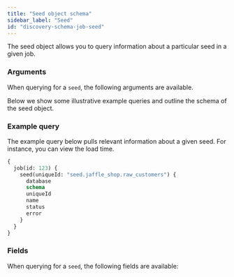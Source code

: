 ```yaml
---
title: "Seed object schema"
sidebar_label: "Seed"
id: "discovery-schema-job-seed"
---
```



The seed object allows you to query information about a particular seed in a given job.

### Arguments

When querying for a `seed`, the following arguments are available.

<NodeArgsTable parent="JobNode" name="seed" />

Below we show some illustrative example queries and outline the schema of the seed object.

### Example query

The example query below pulls relevant information about a given seed. For instance, you can view the load time.

```graphql
{
  job(id: 123) {
    seed(uniqueId: "seed.jaffle_shop.raw_customers") {
      database
      schema
      uniqueId
      name
      status
      error
    }
  }
}
```

### Fields

When querying for a `seed`, the following fields are available:

<SchemaTable nodeName="SeedNode" />
